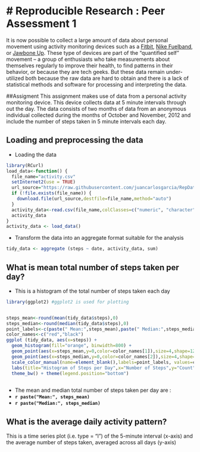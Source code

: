 # Reproducible Research : Peer Assessment 1
========================================================

It is now possible to collect a large amount of data about personal movement using activity monitoring devices such as a [Fitbit][1], [Nike Fuelband][2], or [Jawbone Up][3]. These type of devices are part of the “quantified self” movement – a group of enthusiasts who take measurements about themselves regularly to improve their health, to find patterns in their behavior, or because they are tech geeks. But these data remain under-utilized both because the raw data are hard to obtain and there is a lack of statistical methods and software for processing and interpreting the data.

##Assigment
This assignment makes use of data from a personal activity monitoring device. This device collects data at 5 minute intervals through out the day. The data consists of two months of data from an anonymous individual collected during the months of October and November, 2012 and include the number of steps taken in 5 minute intervals each day.

## Loading and preprocessing the data
* Loading the data
```r
library(RCurl)
load_data<-function() {
  file_name="activity.csv"
  setInternet2(use = TRUE)
  url_source="https://raw.githubusercontent.com/juancarlosgarcia/RepData_PeerAssessment1/master/activity.csv"
  if (!file.exists(file_name)) {
    download.file(url_source,destfile=file_name,method="auto")
  }
  activity_data<-read.csv(file_name,colClasses=c("numeric", "character", "numeric"),header=T)
  activity_data
}
activity_data <- load_data()
```
* Transform the data into an aggregate format suitable for the analysis
```r
tidy_data <- aggregate (steps ~ date, activity_data, sum)
```


## What is mean total number of steps taken per day?
* This is a histogram of the total number of steps taken each day

```r
library(ggplot2) #ggplot2 is used for plotting


steps_mean<-round(mean(tidy_data$steps),0)
steps_median<-round(median(tidy_data$steps),0)
point_labels<-c(paste(" Mean:",steps_mean),paste(" Median:",steps_median))
color_names<-c("red","black")
ggplot (tidy_data, aes(x=steps)) +
  geom_histogram(fill="orange", binwidth=800) + 
  geom_point(aes(x=steps_mean,y=0,color=color_names[1]),size=4,shape=12) +
  geom_point(aes(x=steps_median,y=0,color=color_names[2]),size=4,shape=10) +
  scale_color_manual(name=element_blank(),labels=point_labels, values=color_names) +
  labs(title="Histogram of Steps per Day",x="Number of Steps",y="Count") +
  theme_bw() + theme(legend.position="bottom")
  
```
* The mean and median total number of steps taken per day are :
 - **`r paste("Mean:", steps_mean)`**
 - **`r paste("Median:", steps_median)`**

## What is the average daily activity pattern?
This is a time series plot (i.e. type = "l") of the 5-minute interval (x-axis) and the average number of steps taken, averaged across all days (y-axis)

```r
```

[1]:http://www.fitbit.com/ec
[2]:http://www.nike.com/us/en_us/c/nikeplus-fuelband
[3]:https://jawbone.com/up
